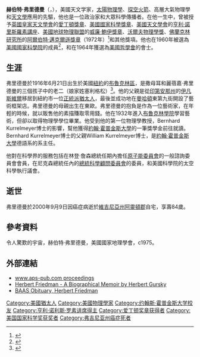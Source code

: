 {{noteTA
|T=zh-cn:赫伯特·弗里德曼;zh-tw:赫爾伯特·傅利曼;
|1=zh-cn:弗里德曼;zh-tw:傅利曼;
}}
{{Infobox scientist
|name              =赫伯特·弗里德曼<br />Herbert Friedman
|image             =
|caption           =赫伯特·弗里德曼
|birth_date        = {{Birth date|1916|6|21}}
|birth_place       = [[紐約|紐約]][[布魯克林區|布魯克林區]]
|death_date        = {{death date and age|2000|9|9|1916|6|21}}
|death_place       = [[維吉尼亞州|維吉尼亞州]][[阿靈頓郡_(維吉尼亞州)|阿靈頓郡]]
|residence         = 
|citizenship       = 
|nationality       = [[美國|美國]]
|ethnicity         = 
|field             = 
|work_institutions = 
|alma_mater        = 
|doctoral_advisor  = 
|doctoral_students = 
|known_for         = [[探空火箭|探空火箭]]
|author_abbrev_bot = 
|author_abbrev_zoo = 
|influences        = 
|influenced        = 
|prizes            = [[美國國家科學獎章|美國國家科學獎章]]（1968）<br />[[愛丁頓獎章|愛丁頓獎章]]（1964）<br />[[William_Bowie_Medal|William Bowie Medal]] (1981)<br />[[沃爾夫物理學獎|沃爾夫物理學獎]]<br />[[富蘭克林研究所|Albert A. Michelson Medal]]
|religion          = 
|footnotes         = 
|signature         =
}}	
'''赫伯特·弗里德曼'''（{{lang-en|'''Herbert Friedman'''}}，{{bd|1916年|6月21日|2000年|9月9日}}），美國天文学家，[[太陽物理學|太陽物理學]]、[[探空火箭|探空火箭]]、高層大氣物理學和[[天文學|天文學]]應用的先驅，他也是一位政治家和大眾科學傳播者。在他一生中，曾被授予[[英國皇家天文學會|英國皇家天文學會]]的[[愛丁頓獎章|愛丁頓獎章]]、[[美國國家科學獎章|美國國家科學獎章]]、[[美國天文學會|美國天文學會]]的[[亨利·諾里斯羅素講座|亨利·諾里斯羅素講座]]、[[美國地球物理聯盟|美國地球物理聯盟]]的[[威廉·鮑伊獎章|威廉·鮑伊獎章]]、[[沃爾夫物理學獎|沃爾夫物理學獎]]、[[佛蘭克林研究所|佛蘭克林研究所]]的[[佛蘭克林研究所#|阿爾伯特·邁克爾遜獎章]]（1972年）<ref name="MichelsonMedal_Laureates">{{cite web |url=http://www.fi.edu/winners/show_results.faw?gs=&ln=&fn=&keyword=&subject=&award=MICH+&sy=1967&ey=1997&name=Submit |title=Franklin Laureate Database - Albert A. Michelson Medal Laureates |publisher=[[Franklin_Institute|Franklin Institute]] |accessdate=June 14, 2011 |deadurl=yes |archiveurl=https://web.archive.org/web/20131208035511/http://www.fi.edu/winners/show_results.faw?gs=&ln=&fn=&keyword=&subject=&award=MICH+&sy=1967&ey=1997&name=Submit |archivedate=2013-12-08 }}</ref>和其他獎項。他也在1960年被選為[[美國國家科學院|美國國家科學院]]的成員<ref>{{cite journal|author=Gursky, Herbert|authorlink=Herbert Gursky|title=Obituary: Herbert Friedman|journal=Physics Today|date=March 2001|volume=54|issue=3|pages=94|url=http://scitation.aip.org/content/aip/magazine/physicstoday/article/54/3/10.1063/1.1366078|doi=10.1063/1.1366078|bibcode=2001PhT....54c..94G|access-date=2016-06-24|archive-date=2015-12-08|archive-url=https://web.archive.org/web/20151208133550/http://scitation.aip.org/content/aip/magazine/physicstoday/article/54/3/10.1063/1.1366078|dead-url=no}}</ref>，和在1964年獲選為[[美國哲學會|美國哲學會]]的會士。

== 生涯 ==
弗里德曼於1916年6月21日出生於美國[[紐約|紐約]]的[[布魯克林區|布魯克林區]]，是撒母耳和麗蓓嘉·弗里德曼的三個孩子中的老二（娘家姓塞利格松）<ref>{{cite book |title=The Biographical Encyclopedia of Astronomers |last=Hockey |first=Thomas |year=2009 |publisher=[[Springer_Publishing|Springer Publishing]] |isbn=978-0-387-31022-0 |accessdate=August 22, 2012 |url=http://www.springerreference.com/docs/html/chapterdbid/58486.html |archive-date=2020-06-11 |archive-url=https://web.archive.org/web/20200611192823/https://meteor.springer.com/springerreference.jsf |dead-url=no }}</ref>。他的父親是從[[印第安那州|印第安那州]]的[[伊凡斯維爾_(印第安納州)|伊凡斯維爾]]移居到紐約市一位[[猶太教正統派|正統派猶太人]]，最後並成功地在[[曼哈頓|曼哈頓]]東第九街開設了藝術框架店。弗里德曼的母親出生在東歐。弗里德曼的抱負是作為一位藝術家，在年輕的時候，就以販售他的素描賺取零用錢。他在1932年進入[[布魯克林學院|布魯克林學院]]學習藝術，但卻以取得物理學學位畢業。他受到他的第一位物理學教授，Bernhard Kurrelmeyer博士的影響，幫他獲得[[約翰·霍普金斯大學|約翰·霍普金斯大學]]的一筆獎學金前往就讀。Bernhard Kurrelmeyer博士的父親William Kurrelmeyer博士，是[[約翰·霍普金斯大學|約翰·霍普金斯大學]]德語系的系主任。

他對在科學界的服務包括在林登·詹森總統任期內擔任[[美國原子能委員會|原子能委員會]]的一般諮詢委員會會員，在尼克森總統任內的[[總統科學顧問委員會|總統科學顧問委員會]]的委員，和美國科學院的太空科學執行議會。

== 逝世 ==
弗里德曼於2000年9月9日因癌症病逝於[[維吉尼亞州|維吉尼亞州]][[阿靈頓郡_(維吉尼亞州)|阿靈頓郡]]自宅，享壽84歲。

== 參考資料 ==
{{Reflist}}
令人驚歎的宇宙，赫伯特·弗里德曼，美國國家地理學會，c1975。

== 外部連結 ==
*[https://web.archive.org/web/20070816143009/http://www.aps-pub.com/proceedings/1462/204.pdf www.aps-pub.com proceedings]
*[http://books.nap.edu/html/biomems/hfriedman.pdf Herbert Friedman - A Biographical Memoir by Herbert Gursky ]
*[https://web.archive.org/web/20131113001239/http://aas.org/obituaries/herbert-friedman-1916-2000 BAAS Obituary, Herbert Friedman]

{{Wolf Prize in Physics}}
{{爱丁顿奖章获得者}}
{{Winners of the National Medal of Science|physical}}
{{亨利·诺利斯·罗素讲席得主}}
{{Authority control}}

{{DEFAULTSORT:Friedman, Herbert}}

[[Category:美國猶太人|Category:美國猶太人]]
[[Category:美國物理學家|Category:美國物理學家]]
[[Category:约翰斯·霍普金斯大学校友|Category:约翰斯·霍普金斯大学校友]]
[[Category:亨利·诺利斯·罗素讲席得主|Category:亨利·诺利斯·罗素讲席得主]]
[[Category:爱丁顿奖章获得者|Category:爱丁顿奖章获得者]]
[[Category:美国国家科学奖获奖者|Category:美国国家科学奖获奖者]]
[[Category:弗吉尼亚州癌症死者|Category:弗吉尼亚州癌症死者]]